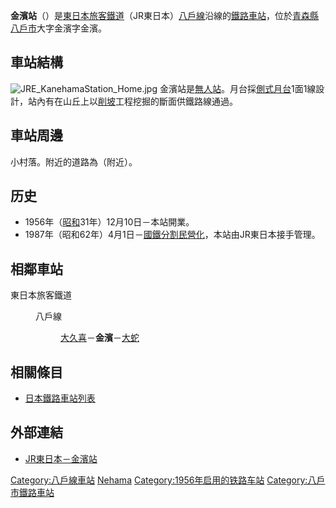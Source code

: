 {{NoteTA
|T=zh-hans:金滨站;zh-hk:金濱站;zh-tw:金濱車站;
|1=zh-hans:金滨站;zh-hk:金濱站;zh-tw:金濱車站;
|2=zh-tw:跨線天橋;zh-cn:立交桥;
}}
{{日本車站資訊
|公司色 = green
|站名 = 金濱站
|圖片 = JRE KanehamaStation.jpg
|圖片說明 = 从立交桥望下的金濱站
|日文原名 = 金浜
|平假名 = かねはま
|羅馬拼音 = Kanehama
|前一站 = [[大久喜站|大久喜]]
|前一站距離 = 3.0
|後一站距離 = 1.0
|後一站 = [[大蛇站|大蛇]]
|電報略號 = カハ
|所屬公司 = [[東日本旅客鐵道|東日本旅客鐵道]]（JR東日本）
|所屬路線 = {{Color|red|■}}[[八戶線|八戶線]]
|距離 = 24.8
|起點站 = [[八戶站|八戶]]
|所在地 = [[青森縣|青森縣]][[八戶市|八戶市]]大字金濱字金濱
|車站構造 = [[地面車站|地面車站]]|
|月台配置 = 1面1線
|啟用年月日 = 1956年（[[昭和|昭和]]31年）12月10日
|乘客人數 = 
|統計年度 = 
|轉車 = 
|備註 = [[無人站|無人站]]
}}
'''金濱站'''（{{jpn|j=金浜駅|hg=かねはまえき|rm=Kanehama eki|f=y}}）是[[東日本旅客鐵道|東日本旅客鐵道]]（JR東日本）[[八戶線|八戶線]]沿線的[[鐵路車站|鐵路車站]]，位於[[青森縣|青森縣]][[八戶市|八戶市]]大字金濱字金濱。

== 車站結構 ==
[[File:JRE_KanehamaStation_Home.jpg|thumb]]
金濱站是[[無人站|無人站]]。月台採[[側式月台|側式月台]]1面1線設計，站內有在山丘上以[[削坡|削坡]]工程挖掘的斷面供鐵路線通過。

== 車站周邊 ==
小村落。附近的道路為{{link-ja|國道45號|国道45号}}（{{link-ja|道之驛橋上|道の駅はしかみ}}附近）。

== 历史 ==
* 1956年（[[昭和|昭和]]31年）12月10日－本站開業。
* 1987年（昭和62年）4月1日－[[國鐵分割民營化|國鐵分割民營化]]，本站由JR東日本接手管理。

== 相鄰車站 ==
; 東日本旅客鐵道
: {{Color|red|■}}八戶線
:: [[大久喜站|大久喜]]－'''金濱'''－[[大蛇站|大蛇]]

== 相關條目 ==
{{Commonscat|Kanehama Station}}
* [[日本鐵路車站列表|日本鐵路車站列表]]

== 外部連結 ==
* [http://www.jreast.co.jp/estation/station/info.aspx?StationCd=471 JR東日本－金濱站] {{Wayback|url=http://www.jreast.co.jp/estation/station/info.aspx?StationCd=471 |date=20110323192622 }}{{ja}}

{{八戶線}}

{{DEFAULTSORT:Kanehama}}
[[Category:八戶線車站|Category:八戶線車站]]
[[Category:日本鐵路車站_Ka|Nehama]]
[[Category:1956年启用的铁路车站|Category:1956年启用的铁路车站]]
[[Category:八戶市鐵路車站|Category:八戶市鐵路車站]]